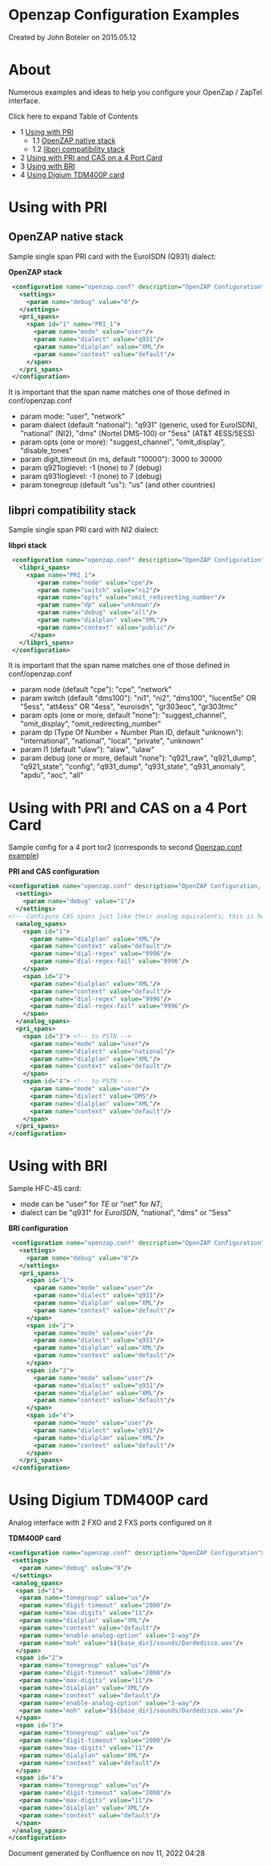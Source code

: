 
# Openzap Configuration Examples 

 Created by  John Boteler on 2015.05.12

# About

Numerous examples and ideas to help you configure your OpenZap / ZapTel interface.

Click here to expand Table of Contents

* 1 [Using with PRI](#-freeswitch--openzap-configuration-examples-)  
   * 1.1 [OpenZAP native stack](#openzap-native-stack-)  
   * 1.2 [libpri compatibility stack](#libpri-compatibility-stack-)
* 2 [Using with PRI and CAS on a 4 Port Card](#-using-with-pri-and-cas-on-a-4-port-card-)
* 3 [Using with BRI](#-freeswitch--openzap-configuration-examples-)
* 4 [Using Digium TDM400P card](#-using-digium-tdm400p-card-)

# Using with PRI 

## OpenZAP native stack 

Sample single span PRI card with the EuroISDN (Q931) dialect:

**OpenZAP stack**

```xml
 <configuration name="openzap.conf" description="OpenZAP Configuration">
   <settings>
     <param name="debug" value="0"/>
   </settings>
   <pri_spans>
     <span id="1" name="PRI_1">
       <param name="mode" value="user"/>
       <param name="dialect" value="q931"/>
       <param name="dialplan" value="XML"/>
       <param name="context" value="default"/>
     </span>
   </pri_spans>
 </configuration>
```

It is important that the span name matches one of those defined in conf/openzap.conf

* param mode: "user", "network"
* param dialect (default "national"): "q931" (generic, used for EuroISDN), "national" (NI2), "dms" (Nortel DMS-100) or "5ess" (AT&T 4ESS/5ESS)
* param opts (one or more): "suggest\_channel", "omit\_display", "disable\_tones"
* param digit\_timeout (in ms, default "10000"): 3000 to 30000
* param q921loglevel: -1 (none) to 7 (debug)
* param q931loglevel: -1 (none) to 7 (debug)
* param tonegroup (default "us"): "us" (and other countries)

## libpri compatibility stack 

Sample single span PRI card with NI2 dialect:

**libpri stack**

```xml
 <configuration name="openzap.conf" description="OpenZAP Configuration">
   <libpri_spans>
     <span name="PRI_1">
        <param name="node" value="cpe"/>
        <param name="switch" value="ni2"/>
        <param name="opts" value="omit_redirecting_number"/>
        <param name="dp" value="unknown"/>
        <param name="debug" value="all"/>
        <param name="dialplan" value="XML"/>
        <param name="context" value="public"/>
      </span>
   </libpri_spans>
 </configuration>
```

It is important that the span name matches one of those defined in conf/openzap.conf

* param node (default "cpe"): "cpe", "network"
* param switch (default "dms100"): "ni1", "ni2", "dms100", "lucent5e" OR "5ess", "att4ess" OR "4ess", "euroisdn", "gr303eoc", "gr303tmc"
* param opts (one or more, default "none"): "suggest\_channel", "omit\_display", "omit\_redirecting\_number"
* param dp (Type Of Number + Number Plan ID, default "unknown"): "international", "national", "local", "private", "unknown"
* param l1 (default "ulaw"): "alaw", "ulaw"
* param debug (one or more, default "none"): "q921\_raw", "q921\_dump", "q921\_state", "config", "q931\_dump", "q931\_state", "q931\_anomaly", "apdu", "aoc", "all"

#  Using with PRI and CAS on a 4 Port Card 

Sample config for a 4 port tor2 (corresponds to second [Openzap.conf example](https://wiki.freeswitch.org/wiki/Openzap.conf%5FExamples "Openzap.conf Examples"))

**PRI and CAS configuration**

```xml
<configuration name="openzap.conf" description="OpenZAP Configuration, tor2">
  <settings>
    <param name="debug" value="1"/>
  </settings>
<!-- Configure CAS spans just like their analog equivalents; this is how it's done, e.g., with channel banks -->
  <analog_spans>
    <span id="1">
      <param name="dialplan" value="XML"/>
      <param name="context" value="default"/>
      <param name="dial-regex" value="9996"/> 
      <param name="dial-regex-fail" value="9996"/>
    </span>
    <span id="2">
      <param name="dialplan" value="XML"/>
      <param name="context" value="default"/>
      <param name="dial-regex" value="9996"/>
      <param name="dial-regex-fail" value="9996"/>
    </span>
  </analog_spans>
  <pri_spans>
    <span id="3"> <!-- to PSTN --> 
      <param name="mode" value="user"/>
      <param name="dialect" value="national"/>
      <param name="dialplan" value="XML"/>
      <param name="context" value="default"/>
    </span>
    <span id="4"> <!-- to PSTN --> 
      <param name="mode" value="user"/>
      <param name="dialect" value="DMS"/>
      <param name="dialplan" value="XML"/>
      <param name="context" value="default"/>
    </span>
  </pri_spans>
</configuration>
```

#  Using with BRI 

Sample HFC-4S card:

* mode can be "user" for _TE_ or "net" for _NT_;
* dialect can be "q931" for _EuroISDN_, "national", "dms" or "5ess"

**BRI configuration**

```xml
 <configuration name="openzap.conf" description="OpenZAP Configuration">
   <settings>
     <param name="debug" value="0"/>
   </settings>
   <pri_spans>
     <span id="1">
       <param name="mode" value="user"/>
       <param name="dialect" value="q931"/>
       <param name="dialplan" value="XML"/>
       <param name="context" value="default"/>
     </span>
     <span id="2">
       <param name="mode" value="user"/>
       <param name="dialect" value="q931"/>
       <param name="dialplan" value="XML"/>
       <param name="context" value="default"/>
     </span>
     <span id="3">
       <param name="mode" value="user"/>
       <param name="dialect" value="q931"/>
       <param name="dialplan" value="XML"/>
       <param name="context" value="default"/>
     </span>
     <span id="4">
       <param name="mode" value="user"/>
       <param name="dialect" value="q931"/>
       <param name="dialplan" value="XML"/>
       <param name="context" value="default"/>
     </span>
   </pri_spans>
 </configuration>
```

#  Using Digium TDM400P card 

Analog interface with 2 FXO and 2 FXS ports configured on it 

**TDM400P card**

```xml
<configuration name="openzap.conf" description="OpenZAP Configuration">
 <settings>
   <param name="debug" value="9"/>
 </settings>
 <analog_spans>
  <span id="1">
   <param name="tonegroup" value="us"/>
   <param name="digit-timeout" value="2000"/>
   <param name="max-digits" value="11"/>
   <param name="dialplan" value="XML"/>
   <param name="context" value="default"/>
   <param name="enable-analog-option" value="3-way"/>
   <param name="moh" value="$${base_dir}/sounds/Dardedisco.wav"/>
  </span>
  <span id="2">
   <param name="tonegroup" value="us"/>
   <param name="digit-timeout" value="2000"/>
   <param name="max-digits" value="11"/>
   <param name="dialplan" value="XML"/>
   <param name="context" value="default"/>
   <param name="enable-analog-option" value="3-way"/>
   <param name="moh" value="$${base_dir}/sounds/Dardedisco.wav"/>
  </span>
  <span id="3">
   <param name="tonegroup" value="us"/>
   <param name="digit-timeout" value="2000"/>
   <param name="max-digits" value="11"/>
   <param name="dialplan" value="XML"/>
   <param name="context" value="default"/>
  </span>
  <span id="4">
   <param name="tonegroup" value="us"/>
   <param name="digit-timeout" value="2000"/>
   <param name="max-digits" value="11"/>
   <param name="dialplan" value="XML"/>
   <param name="context" value="default"/>
  </span>
 </analog_spans>
</configuration>
```

  
Document generated by Confluence on nov 11, 2022 04:28

